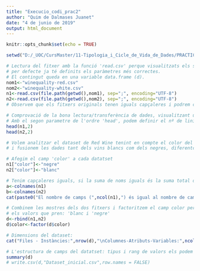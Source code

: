 ```yaml
---
title: "Execucio_codi_prac2"
author: "Quim de Dalmases Juanet"
date: "4 de junio de 2019"
output: html_document
---
```


```r
knitr::opts_chunk$set(echo = TRUE)
```



```r
setwd("D:/_UOC/CursMaster/11-Tipologia_i_Cicle_de_Vida_de_Dades/PRACTICA_2/codi")

# Lectura del fitxer amb la funció 'read.csv' perque visualitzats els separadors es la que
# per defecte ja té definits els paràmetres més correctes.
# El contingut queda en una variable data.frame (d).
nom1<-"winequality-red.csv"
nom2<-"winequality-white.csv"
n1<-read.csv(file.path(getwd(),nom1), sep=";", encoding="UTF-8")
n2<-read.csv(file.path(getwd(),nom2), sep=";", encoding="UTF-8")
# Observem que els fitxers originals tenen iguals capçaleres i podrem combinar els 2 datasets.

# Comprovació de la bona lectura/transferència de dades, visualitzant una mostra de 6 linies o registres.
# Amb el segon parametre de l'ordre 'head', podem definir el nº de linies desitjat, per defecte 2. 
head(n1,2)
head(n2,2)

# Volem analitzar el dataset de Red Wine tenint en compte el color del vi, afegim una columna 'color',
# i fusionem les dades tant dels vins blancs com dels negres, diferentciant-los per el camp color.

# Afegim el camp 'color' a cada datatset
n1["color"]<-"negre"
n2["color"]<-"blanc"

# Tenim capçaleres iguals, si la suma de noms iguals és la suma total de camps.
a<-colnames(n1)
b<-colnames(n2)
cat(paste0("El nombre de camps (",ncol(n1),") és igual al nombre de camps iguals ",sum(a==b)))

# Combinem les mostres dels dos fitxers i factoritzem el camp color per determinar 
# els valors que pren: 'blanc i 'negre'
d<-rbind(n1,n2)
d$color<-factor(d$color)

# Dimensions del dataset:
cat("Files - Instàncies:",nrow(d),"\nColumnes-Atributs-Variables:",ncol(d),"\n")

# L'estructura de camps del datatset: tipus i rang de valors els podem obtenir de l'ordre Summary():
summary(d)
# write.csv(d,"Dataset_inicial.csv",row.names = FALSE)










```


